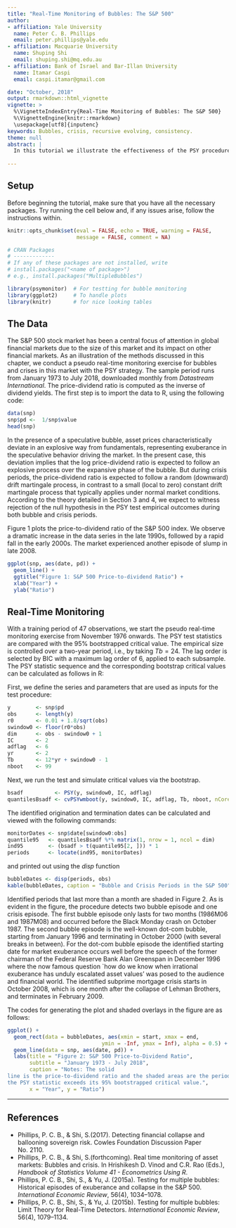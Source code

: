 ---
title: "Real-Time Monitoring of Bubbles: The S&P 500"
author:
- affiliation: Yale University
  name: Peter C. B. Phillips
  email: peter.phillips@yale.edu
- affiliation: Macquarie University
  name: Shuping Shi
  email: shuping.shi@mq.edu.au
- affiliation: Bank of Israel and Bar-Illan University
  name: Itamar Caspi  
  email: caspi.itamar@gmail.com

date: "October, 2018"
output: rmarkdown::html_vignette
vignette: >
  %\VignetteIndexEntry{Real-Time Monitoring of Bubbles: The S&P 500}
  %\VignetteEngine{knitr::rmarkdown}
  \usepackage[utf8]{inputenc}
keywords: Bubbles, crisis, recursive evolving, consistency.
theme: null
abstract: |
  In this tutorial we illustrate the effectiveness of the PSY procedure in                  detecting bubbles with an applications to the S&P 500 financial market using R            and the *psymonitor* package.
    
---

## Setup

Before beginning the tutorial, make sure that you have all the necessary packages. Try running the cell below and, if any issues arise, follow the instructions within.


```{r packages, include=TRUE, message=FALSE, warning=FALSE}
knitr::opts_chunk$set(eval = FALSE, echo = TRUE, warning = FALSE,
                      message = FALSE, comment = NA)

# CRAN Packages 
# -------------
# If any of these packages are not installed, write
# install.packages("<name of package>")
# e.g., install.packages("MultipleBubbles")

library(psymonitor)  # For testting for bubble monitoring
library(ggplot2)     # To handle plots
library(knitr)       # for nice looking tables

```

## The Data

The S&P 500 stock market has been a central focus of attention in global
financial markets due to the size of this market and its impact on other
financial markets. As an illustration of the methods discussed in this chapter,
we conduct a pseudo real-time monitoring exercise for bubbles and crises in
this market with the PSY strategy. The sample period runs from January
1973 to July 2018, downloaded monthly from *Datastream International*. The
price-dividend ratio is computed as the inverse of dividend yields. The
first step is to import the data to R, using the following code:

```{r readData, include=TRUE, message=FALSE, warning=FALSE}
data(snp)
snp$pd <-  1/snp$value
head(snp)
```

In the presence of a speculative bubble, asset prices characteristically deviate
in an explosive way from fundamentals, representing exuberance in the
speculative behavior driving the market. In the present case, this deviation
implies that the log price-dividend ratio is expected to follow an explosive
process over the expansive phase of the bubble. But during crisis periods, the
price-dividend ratio is expected to follow a random (downward) drift martingale
process, in contrast to a small (local to zero) constant drift martingale
process that typically applies under normal market conditions. According to
the theory detailed in Section 3 and 4, we expect to witness rejection of the
null hypothesis in the PSY test empirical outcomes during both bubble and
crisis periods.

Figure 1 plots the price-to-dividend ratio of the S&P 500 index. We
observe a dramatic increase in the data series in the late 1990s, followed
by a rapid fall in the early 2000s. The market experienced another episode
of slump in late 2008.

```{r plot, echo=FALSE, fig.width=8,fig.height=5,warning=FALSE}
ggplot(snp, aes(date, pd)) +
  geom_line() +
  ggtitle("Figure 1: S&P 500 Price-to-dividend Ratio") +
  xlab("Year") +
  ylab("Ratio")
```

## Real-Time Monitoring

With a training period of 47 observations, we start the pseudo real-time monitoring exercise from November 1976 onwards. The PSY test statistics are compared with the 95% bootstrapped critical value. The empirical size is controlled over a two-year period, i.e., by taking $Tb = 24$. The lag order is selected by BIC with a maximum lag order of 6, applied to each subsample. The PSY statistic sequence and the corresponding bootstrap critical values can be calculated as follows in R:

First, we define the series and parameters that are used as inputs for the test procedure:

```{r setup, include=TRUE, message=FALSE, warning=FALSE}
y        <- snp$pd
obs      <- length(y)
r0       <- 0.01 + 1.8/sqrt(obs)
swindow0 <- floor(r0*obs)
dim      <- obs - swindow0 + 1
IC       <- 2
adflag   <- 6
yr       <- 2
Tb       <- 12*yr + swindow0 - 1
nboot    <- 99
```

Next, we run the test and simulate critical values via the bootstrap.

```{r PSY, include=TRUE, message=FALSE, warning=FALSE}
bsadf          <- PSY(y, swindow0, IC, adflag)
quantilesBsadf <- cvPSYwmboot(y, swindow0, IC, adflag, Tb, nboot, nCores = 2) #Note that the number of cores is arbitrarily set to 2.
```

The identified origination and termination dates can be calculated and
viewed with the following commands:

```{r dateStamp, include=TRUE, message=FALSE, warning=FALSE}
monitorDates <- snp$date[swindow0:obs]
quantile95   <- quantilesBsadf %*% matrix(1, nrow = 1, ncol = dim)
ind95        <- (bsadf > t(quantile95[2, ])) * 1
periods      <- locate(ind95, monitorDates)
```

and printed out using the *disp* function

```{r printResults, include=TRUE, message=FALSE, warning=FALSE, results = 'asis'}
bubbleDates <- disp(periods, obs)
kable(bubbleDates, caption = "Bubble and Crisis Periods in the S&P 500")
```

Identified periods that last more than a month are shaded in Figure 2. As is evident in the figure, the procedure detects two bubble episode and one crisis episode. The
first bubble episode only lasts for two months (1986M06 and 1987M08)
and occurred before the Black Monday crash on October 1987. The second
bubble episode is the well-known dot-com bubble, starting from January 1996
and terminating in October 2000 (with several breaks in between). For the
dot-com bubble episode the identified starting date for market exuberance
occurs well before the speech of the former chairman of the Federal Reserve
Bank Alan Greenspan in December 1996 where the now famous question `how
do we know when irrational exuberance has unduly escalated asset values'
was posed to the audience and financial world. The identified subprime
mortgage crisis starts in October 2008, which is one month after the collapse
of Lehman Brothers, and terminates in February 2009.


The codes for generating the plot and shaded overlays in the figure are
as follows:

```{r dateStampPlot, fig.width=8,fig.height=5,include=TRUE, message=FALSE, warning=FALSE}

ggplot() + 
  geom_rect(data = bubbleDates, aes(xmin = start, xmax = end, 
                              ymin = -Inf, ymax = Inf), alpha = 0.5) + 
  geom_line(data = snp, aes(date, pd)) +
  labs(title = "Figure 2: S&P 500 Price-to-Dividend Ratio",
       subtitle = "January 1973 - July 2018",
       caption = "Notes: The solid
line is the price-to-dividend ratio and the shaded areas are the periods where
the PSY statistic exceeds its 95% bootstrapped critical value.", 
       x = "Year", y = "Ratio") 
```

---

## References
  * Phillips, P. C. B., & Shi, S.(2017). Detecting financial collapse and ballooning sovereign risk. Cowles Foundation Discussion Paper No. 2110.
  * Phillips, P. C. B., & Shi, S.(forthcoming). Real time monitoring of asset markets: Bubbles and crisis. In Hrishikesh D. Vinod and C.R. Rao (Eds.), *Handbook of Statistics Volume 41 - Econometrics Using R*.
  * Phillips, P. C. B., Shi, S., & Yu, J. (2015a).  Testing for multiple bubbles: Historical episodes of exuberance and collapse in the S&P 500. *International Economic Review*, 56(4), 1034--1078.
  * Phillips, P. C. B., Shi, S., & Yu, J. (2015b). Testing for multiple bubbles: Limit Theory for Real-Time Detectors. *International Economic Review*, 56(4), 1079--1134.
